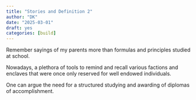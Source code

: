 ```yaml
---
title: "Stories and Definition 2"
author: "DK"
date: "2025-03-01"
draft: yes
categories: [build]
---
```


Remember sayings of my parents more than formulas and principles studied at school.

Nowadays, a plethora of tools to remind and recall various factions and enclaves that were once only reserved for well endowed individuals.

One can argue the need for a structured studying and awarding of diplomas of accomplishment.
